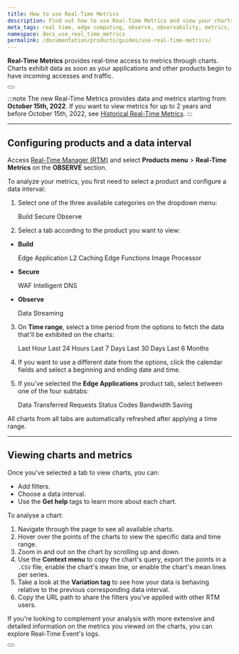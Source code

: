 ```yaml
---
title: How to use Real-Time Metrics
description: Find out how to use Real-Time Metrics and view your charts on Azion.
meta_tags: real time, edge computing, observe, observability, metrics, data, events, security
namespace: docs_use_real_time_metrics
permalink: /documentation/products/guides/use-real-time-metrics/
---
```



**Real-Time Metrics** provides real-time access to metrics through charts. Charts exhibit data as soon as your applications and other products begin to have incoming accesses and traffic.

<Button href="/en/documentation/products/real-time-metrics/" text="go to Real-Time Metrics reference" variant="secondary"></Button>

:::note
The new Real-Time Metrics provides data and metrics starting from **October 15th, 2022**. If you want to view metrics for up to 2 years and before October 15th, 2022, see [Historical Real-Time Metrics](/en/documentation/products/historical-real-time-metrics/).
:::

---

## Configuring products and a data interval

Access [Real-Time Manager (RTM)](https://manager.azion.com/) and select **Products menu** > **Real-Time Metrics** on the **OBSERVE** section.

To analyze your metrics, you first need to select a product and configure a data interval:

1. Select one of the three available categories on the dropdown menu:

    <Badge>Build</Badge> <Badge>Secure</Badge> <Badge>Observe</Badge>

2. Select a tab according to the product you want to view:

-  **Build**

    <Badge>Edge Application</Badge> <Badge>L2 Caching</Badge> <Badge>Edge Functions</Badge> <Badge>Image Processor</Badge>

- **Secure**

    <Badge>WAF</Badge> <Badge>Intelligent DNS</Badge>

- **Observe**

    <Badge>Data Streaming</Badge>

3. On **Time range**, select a time period from the options to fetch the data that'll be exhibited on the charts:

    <Badge>Last Hour</Badge> <Badge>Last 24 Hours</Badge> <Badge>Last 7 Days</Badge> <Badge>Last 30 Days</Badge> <Badge>Last 6 Months</Badge>

4. If you want to use a different date from the options, click the calendar fields and select a beginning and ending date and time.
5. If you've selected the **Edge Applications** product tab, select between one of the four subtabs:

    <Badge>Data Transferred</Badge> <Badge>Requests</Badge> <Badge>Status Codes</Badge> <Badge>Bandwidth Saving</Badge>

All charts from all tabs are automatically refreshed after applying a time range.

---

## Viewing charts and metrics

Once you've selected a tab to view charts, you can:

- Add filters.
- Choose a data interval.
- Use the **Get help** tags to learn more about each chart.

To analyse a chart:

1. Navigate through the page to see all available charts.
2. Hover over the points of the charts to view the specific data and time range.
3. Zoom in and out on the chart by scrolling up and down.
4. Use the **Context menu** to copy the chart's query, export the points in a `.CSV` file, enable the chart's mean line, or enable the chart's mean lines per series.
5. Take a look at the **Variation tag** to see how your data is behaving relative to the previous corresponding data interval.
6. Copy the URL path to share the filters you've applied with other RTM users.

If you're looking to complement your analysis with more extensive and detailed information on the metrics you viewed on the charts, you can explore Real-Time Event's logs.

<Button href="/en/documentation/products/real-time-events/" text="go to Real-Time Events reference" variant="secondary"></Button>